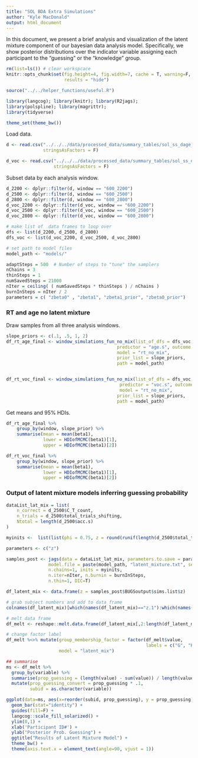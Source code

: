 ```yaml
---
title: "SOL BDA Extra Simulations"
author: "Kyle MacDonald"
output: html_document
---
```


In this document, we present a brief analysis and visualization of the latent mixture component of our bayesian data analysis model. Specifically, we show posterior distributions over the indicator variable assigning each participant to the "guessing" or the "knowledge" group.

```r
rm(list=ls()) # clear workspcace
knitr::opts_chunk$set(fig.height=4, fig.width=7, cache = T, warning=F, message=F, 
                      results = "hide")

source("../../helper_functions/useful.R")

library(langcog); library(knitr); library(R2jags);
library(polspline); library(magrittr);
library(tidyverse)

theme_set(theme_bw())
```

Load data.

```r
d <- read.csv("../../../data/processed_data/summary_tables/sol_ss_dage_models.csv", 
              stringsAsFactors = F)

d_voc <- read.csv("../../../data/processed_data/summary_tables/sol_ss_dvoc_models.csv", 
                  stringsAsFactors = F)
```

Subset data by each analysis window.

```r
d_2200 <- dplyr::filter(d, window == "600_2200")
d_2500 <- dplyr::filter(d, window == "600_2500")
d_2800 <- dplyr::filter(d, window == "600_2800")
d_voc_2200 <- dplyr::filter(d_voc, window == "600_2200")
d_voc_2500 <- dplyr::filter(d_voc, window == "600_2500")
d_voc_2800 <- dplyr::filter(d_voc, window == "600_2800")
```

```r
# make list of  data frames to loop over
dfs <- list(d_2200, d_2500, d_2800)
dfs_voc <- list(d_voc_2200, d_voc_2500, d_voc_2800)

# set path to model files
model_path <- "models/"
```


```r
adaptSteps = 500  # Number of steps to "tune" the samplers
nChains = 3 
thinSteps = 1
numSavedSteps = 21000
nIter = ceiling( ( numSavedSteps * thinSteps ) / nChains )
burnInSteps = nIter / 2
parameters = c( "zbeta0" , "zbeta1", "zbeta1_prior", "zbeta0_prior")
```

### RT and age no latent mixture

Draw samples from all three analysis windows.

```r
slope_priors <- c(.1, .5, 1, 2)
df_rt_age_final <- window_simulations_fun_no_mix(list_of_dfs = dfs_voc, 
                                          predictor = "age.s", outcome = "rt.s", 
                                          model = "rt_no_mix",
                                          prior_list = slope_priors,
                                          path = model_path)


df_rt_voc_final <- window_simulations_fun_no_mix(list_of_dfs = dfs_voc, 
                                           predictor = "voc.s", outcome = "rt.s", 
                                           model = "rt_no_mix",
                                          prior_list = slope_priors,
                                          path = model_path)
```

Get means and 95% HDIs.

```r
df_rt_age_final %>% 
    group_by(window, slope_prior) %>% 
    summarise(mean = mean(beta1),
              lower = HDIofMCMC(beta1)[1],
              upper = HDIofMCMC(beta1)[2])

df_rt_voc_final %>% 
    group_by(window, slope_prior) %>% 
    summarise(mean = mean(beta1),
              lower = HDIofMCMC(beta1)[1],
              upper = HDIofMCMC(beta1)[2])
```

### Output of latent mixture models inferring guessing probability

```r
dataList_lat_mix = list(
    n_correct = d_2500$C_T_count,
    n_trials = d_2500$total_trials_shifting,
    Ntotal = length(d_2500$acc.s)
)

myinits <-  list(list(phi = 0.75, z = round(runif(length(d_2500$total_trials_shifting)))))

parameters <- c("z")

samples_post <- jags(data = dataList_lat_mix, parameters.to.save = parameters,
                model.file = paste(model_path, "latent_mixture.txt", sep = ""), 
                n.chains=1, inits = myinits,
                n.iter=nIter, n.burnin = burnInSteps,
                n.thin=1, DIC=T)

df_latent_mix <- data.frame(z = samples_post$BUGSoutput$sims.list$z)

# grab subject numbers and add to data frame
colnames(df_latent_mix)[which(names(df_latent_mix)=="z.1"):which(names(df_latent_mix)=="z.29")] <- as.character(unique(d_voc$Sub.Num))

# melt data frame
df_melt <- reshape::melt.data.frame(df_latent_mix[,2:length(df_latent_mix)], variable.name = "Sub.Num", value.name = "group_membership")

# change factor label
df_melt %<>% mutate(group_membership_factor = factor(df_melt$value, 
                                                     labels = c("G", "K")),
                    model = "latent_mix") 
```

```r
## summarise
ms <- df_melt %>% 
  group_by(variable) %>% 
  summarise(prop_guessing = (length(value) - sum(value)) / length(value)) %>% 
  mutate(prop_guessing_convert = prop_guessing * .1,
         subid = as.character(variable))

ggplot(data=ms, aes(x=reorder(subid, prop_guessing), y = prop_guessing)) +
  geom_bar(stat="identity") +
  guides(fill=F) +
  langcog::scale_fill_solarized() +
  ylim(0,1) +
  xlab('Participant ID#') +
  ylab("Posterior Prob. Guessing") +
  ggtitle("Results of Latent Mixture Model") +
  theme_bw() +
  theme(axis.text.x = element_text(angle=90, vjust = 1))
```
